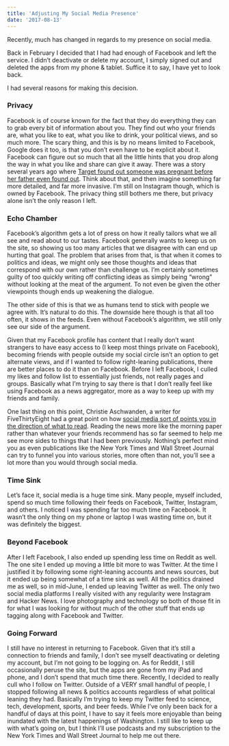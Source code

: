 ```yaml
---
title: 'Adjusting My Social Media Presence'
date: '2017-08-13'
---
```


Recently, much has changed in regards to my presence on social media.

Back in February I decided that I had had enough of Facebook and left the service. I didn’t deactivate or delete my account, I simply signed out and deleted the apps from my phone & tablet. Suffice it to say, I have yet to look back.

I had several reasons for making this decision.

<h3>Privacy</h3>

Facebook is of course known for the fact that they do everything they can to grab every bit of information about you. They find out who your friends are, what you like to eat, what you like to drink, your political views, and so much more. The scary thing, and this is by no means limited to Facebook, Google does it too, is that you don’t even have to be explicit about it. Facebook can figure out so much that all the little hints that you drop along the way in what you like and share can give it away. There was a story several years ago where <a href="https://www.forbes.com/sites/kashmirhill/2012/02/16/how-target-figured-out-a-teen-girl-was-pregnant-before-her-father-did/#3078e64b6668" target="_blank" rel="noopener">Target found out someone was pregnant before her father even found out</a>. Think about that, and then imagine something far more detailed, and far more invasive. I’m still on Instagram though, which is owned by Facebook. The privacy thing still bothers me there, but privacy alone isn’t the only reason I left.

<h3>Echo Chamber</h3>

Facebook’s algorithm gets a lot of press on how it really tailors what we all see and read about to our tastes. Facebook generally wants to keep us on the site, so showing us too many articles that we disagree with can end up hurting that goal. The problem that arises from that, is that when it comes to politics and ideas, we might only see those thoughts and ideas that correspond with our own rather than challenge us. I’m certainly sometimes guilty of too quickly writing off conflicting ideas as simply being “wrong” without looking at the meat of the argument. To not even be given the other viewpoints though ends up weakening the dialogue.

The other side of this is that we as humans tend to stick with people we agree with. It’s natural to do this. The downside here though is that all too often, it shows in the feeds. Even without Facebook’s algorithm, we still only see our side of the argument.

Given that my Facebook profile has content that I really don’t want strangers to have easy access to (I keep most things private on Facebook), becoming friends with people outside my social circle isn’t an option to get alternate views, and if I wanted to follow right-leaning publications, there are better places to do it than on Facebook. Before I left Facebook, I culled my likes and follow list to essentially just friends, not really pages and groups. Basically what I’m trying to say there is that I don’t really feel like using Facebook as a news aggregator, more as a way to keep up with my friends and family.

One last thing on this point, Christie Aschwanden, a writer for FiveThirtyEight had a great point on how <a href="https://fivethirtyeight.com/features/leaving-social-media-taught-me-how-broken-the-news-cycle-is/" target="_blank" rel="noopener">social media sort of points you in the direction of what to read</a>. Reading the news more like the morning paper rather than whatever your friends recommend has so far seemed to help me see more sides to things that I had been previously. Nothing’s perfect mind you as even publications like the New York Times and Wall Street Journal can try to funnel you into various stories, more often than not, you’ll see a lot more than you would through social media.

<h3>Time Sink</h3>

Let’s face it, social media is a huge time sink. Many people, myself included, spend so much time following their feeds on Facebook, Twitter, Instagram, and others. I noticed I was spending far too much time on Facebook. It wasn’t the only thing on my phone or laptop I was wasting time on, but it was definitely the biggest.

<h3>Beyond Facebook</h3>

After I left Facebook, I also ended up spending less time on Reddit as well. The one site I ended up moving a little bit more to was Twitter. At the time I justified it by following some right-leaning accounts and news sources, but it ended up being somewhat of a time sink as well. All the politics drained me as well, so in mid-June, I ended up leaving Twitter as well. The only two social media platforms I really visited with any regularity were Instagram and Hacker News. I love photography and technology so both of those fit in for what I was looking for without much of the other stuff that ends up tagging along with Facebook and Twitter.

<h3>Going Forward</h3>

I still have no interest in returning to Facebook. Given that it’s still a connection to friends and family, I don’t see myself deactivating or deleting my account, but I’m not going to be logging on. As for Reddit, I still occasionally peruse the site, but the apps are gone from my iPad and phone, and I don’t spend that much time there. Recently, I decided to really cull who I follow on Twitter. Outside of a VERY small handful of people, I stopped following all news & politics accounts regardless of what political leaning they had. Basically I’m trying to keep my Twitter feed to science, tech, development, sports, and beer feeds. While I’ve only been back for a handful of days at this point, I have to say it feels more enjoyable than being inundated with the latest happenings of Washington. I still like to keep up with what’s going on, but I think I’ll use podcasts and my subscription to the New York Times and Wall Street Journal to help me out there.
